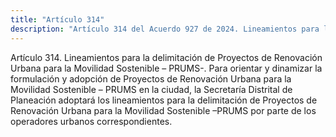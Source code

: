 ```yaml
---
title: "Artículo 314"
description: "Artículo 314 del Acuerdo 927 de 2024. Lineamientos para la delimitación de Proyectos de Renovación Urbana para la Movilidad Sostenible ..."
---
```


Artículo 314. Lineamientos para la delimitación de Proyectos de Renovación Urbana para la Movilidad Sostenible – PRUMS-. Para orientar y dinamizar la formulación y adopción de Proyectos de Renovación Urbana para la Movilidad Sostenible – PRUMS en la ciudad, la Secretaría Distrital de Planeación adoptará los lineamientos para la delimitación de Proyectos de Renovación Urbana para la Movilidad Sostenible –PRUMS por parte de los operadores urbanos correspondientes.